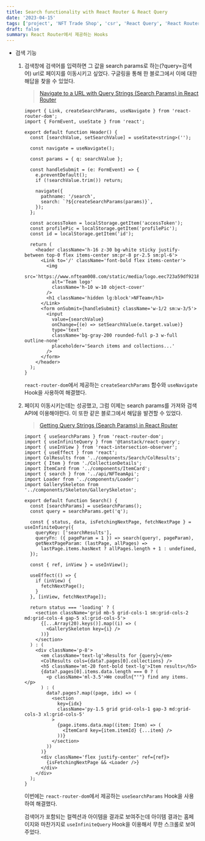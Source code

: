 ```yaml
---
title: Search functionality with React Router & React Query
date: '2023-04-15'
tags: ['project', 'NFT Trade Shop', 'csr', 'React Query', 'React Router']
draft: false
summary: React Router에서 제공하는 Hooks
---
```


- 검색 기능
     
    1. 검색창에 검색어를 입력하면 그 값을 search params로 하는(?query=검색어) url로 페이지를 이동시키고 싶었다. 구글링을 통해 한 블로그에서 이에 대한 해답을 찾을 수 있었다.
        
        > [Navigate to a URL with Query Strings (Search Params) in React Router](https://ultimatecourses.com/blog/navigate-to-url-query-strings-search-params-react-router)
        
        ```tsx:/components/Home/Header.tsx
        import { Link, createSearchParams, useNavigate } from 'react-router-dom';
        import { FormEvent, useState } from 'react';
        
        export default function Header() {
          const [searchValue, setSearchValue] = useState<string>('');
        
          const navigate = useNavigate();
        
          const params = { q: searchValue };
        
          const handleSubmit = (e: FormEvent) => {
            e.preventDefault();
            if (!searchValue.trim()) return;
        
            navigate({
              pathname: '/search',
              search: `?${createSearchParams(params)}`,
            });
          };
        
          const accessToken = localStorage.getItem('accessToken');
          const profilePic = localStorage.getItem('profilePic');
          const id = localStorage.getItem('id');
        
          return (
            <header className='h-16 z-30 bg-white sticky justify-between top-0 flex items-center sm:pr-8 pr-2.5 sm:pl-6'>
              <Link to='/' className='font-bold flex items-center'>
                <img
                  src='https://www.nfteam008.com/static/media/logo.eec723a59df921859c59.png'
                  alt='Team logo'
                  className='h-10 w-10 object-cover'
                />
                <h1 className='hidden lg:block'>NFTeam</h1>
              </Link>
              <form onSubmit={handleSubmit} className='w-1/2 sm:w-3/5'>
                <input
                  value={searchValue}
                  onChange={(e) => setSearchValue(e.target.value)}
                  type='text'
                  className='bg-gray-200 rounded-full p-3 w-full outline-none'
                  placeholder='Search items and collections...'
                />
              </form>
            </header>
          );
        }
        ```
        
        `react-router-dom`에서 제공하는 `createSearchParams` 함수와  `useNavigate` Hook을 사용하여 해결했다.
        
    2. 페이지 이동시키는데는 성공했고, 그럼 이제는 search params를 가져와 검색 API에 이용해야한다. 이 또한 같은 블로그에서 해답을 발견할 수 있었다.
        
        > [Getting Query Strings (Search Params) in React Router](https://ultimatecourses.com/blog/query-strings-search-params-react-router)
        
        ```tsx:/pages/Search.tsx
        import { useSearchParams } from 'react-router-dom';
        import { useInfiniteQuery } from '@tanstack/react-query';
        import { useInView } from 'react-intersection-observer';
        import { useEffect } from 'react';
        import ColResults from '../components/Search/ColResults';
        import { Item } from './CollectionDetails';
        import ItemCard from '../components/ItemCard';
        import { search } from '../api/NFTeamApi';
        import Loader from '../components/Loader';
        import GallerySkeleton from '../components/Skeleton/GallerySkeleton';
        
        export default function Search() {
          const [searchParams] = useSearchParams();
          const query = searchParams.get('q');
        
          const { status, data, isFetchingNextPage, fetchNextPage } = useInfiniteQuery({
            queryKey: ['searchResults'],
            queryFn: ({ pageParam = 1 }) => search(query!, pageParam),
            getNextPageParam: (lastPage, allPages) =>
              lastPage.items.hasNext ? allPages.length + 1 : undefined,
          });
        
          const { ref, inView } = useInView();
        
          useEffect(() => {
            if (inView) {
              fetchNextPage();
            }
          }, [inView, fetchNextPage]);
        
          return status === 'loading' ? (
            <section className='grid mb-5 grid-cols-1 sm:grid-cols-2 md:grid-cols-4 gap-5 xl:grid-cols-5'>
              {[...Array(20).keys()].map((i) => (
                <GallerySkeleton key={i} />
              ))}
            </section>
          ) : (
            <div className='p-8'>
              <em className='text-lg'>Results for {query}</em>
              <ColResults cols={data?.pages[0].collections} />
              <h5 className='mt-20 font-bold text-lg'>Item results</h5>
              {data?.pages[0].items.data.length === 0 ? (
                <p className='ml-3.5'>We coudln{"'"} find any items.</p>
              ) : (
                data?.pages?.map((page, idx) => (
                  <section
                    key={idx}
                    className='py-1.5 grid grid-cols-1 gap-3 md:grid-cols-3 xl:grid-cols-5'
                  >
                    {page.items.data.map((item: Item) => (
                      <ItemCard key={item.itemId} {...item} />
                    ))}
                  </section>
                ))
              )}
              <div className='flex justify-center' ref={ref}>
                {isFetchingNextPage && <Loader />}
              </div>
            </div>
          );
        }
        ```
        
        이번에는 `react-router-dom`에서 제공하는 `useSearchParams` Hook을 사용하여 해결했다.    
        
        검색어가 포함되는 컬렉션과 아이템을 결과로 보여주는데 아이템 결과는 홈페이지와 마찬가지로 `useInfiniteQuery` Hook을 이용해서 무한 스크롤로 보여주었다.